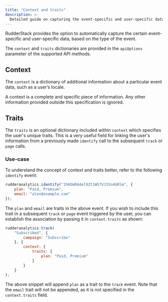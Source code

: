 ```yaml
---
title: "Context and traits"
description: >-
  Detailed guide on capturing the event-specific and user-specific data using the context and trait dictionaries.
---
```


RudderStack provides the option to automatically capture the certain event-specific and user-specific data, based on the type of the event.

The `context` and `traits` dictionaries are provided in the <Link to="/sources/sdks/rudderstack-javascript-sdk/supported-api/#apiOptions">`apiOptions`</Link> parameter of the supported API methods.

## Context

The `context` is a dictionary of additional information about a particular event data, such as a user’s locale.

<div class="infoBlock">
A context is a complete and specific piece of information. Any other information provided outside this specification is ignored.
</div>

## Traits

The `traits` is an optional dictionary included within <Link to="#context">`context`</Link> which specifies the user's unique traits. This is a very useful field for linking the user's information from a previously made <Link to="http://localhost:8001/sources/sdks/rudderstack-javascript-sdk/supported-api/#identify">`identify`</Link> call to the subsequent <Link to="http://localhost:8001/sources/sdks/rudderstack-javascript-sdk/supported-api/#track">`track`</Link> or <Link to="http://localhost:8001/sources/sdks/rudderstack-javascript-sdk/supported-api/#page">`page`</Link> calls.

### Use-case

To understand the concept of context and traits better, refer to the following `identify` event:

```javascript
rudderanalytics.identify("1hKOmRA4el9Zt1WSfVJIVo4GRlm", {
    plan: "Paid, Premium",
    email: "alex@example.com"
});
```

The `plan` and `email` are traits in the above event. If you wish to include this trait in a subsequent `track` or `page` event triggered by the user, you can establish the association by passing it in `context.traits` as shown:

```javascript
rudderanalytics.track(
    "Subscribed", {
        campaign: "Subscribe"
    }, {
        context: {
            traits: {
                plan: "Paid, Premium"
            }
        }
    }
);
```

The above snippet will append `plan` as a trait to the `track` event. Note that the `email` trait will not be appended, as it is not specified in the `context.traits` field.
